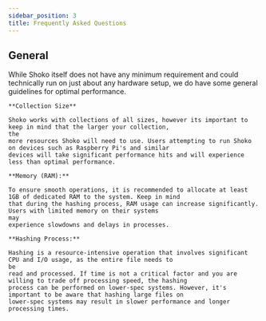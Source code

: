 ```yaml
---
sidebar_position: 3
title: Frequently Asked Questions
---
```



## General

<Accordion>
  <AccordionItem title='System Requirements?'>
    While Shoko itself does not have any minimum requirement and could technically run on just about any hardware setup,
    we do have some general guidelines for optimal performance.

    **Collection Size**

    Shoko works with collections of all sizes, however its important to keep in mind that the larger your collection,
    the
    more resources Shoko will need to use. Users attempting to run Shoko on devices such as Raspberry Pi's and similar
    devices will take significant performance hits and will experience less than optimal performance.

    **Memory (RAM):**

    To ensure smooth operations, it is recommended to allocate at least 1GB of dedicated RAM to the system. Keep in mind
    that during the hashing process, RAM usage can increase significantly. Users with limited memory on their systems
    may
    experience slowdowns and delays in processes.

    **Hashing Process:**

    Hashing is a resource-intensive operation that involves significant CPU and I/O usage, as the entire file needs to
    be
    read and processed. If time is not a critical factor and you are willing to trade off processing speed, the hashing
    process can be performed on lower-spec systems. However, it's important to be aware that hashing large files on
    lower-spec systems may result in slower performance and longer processing times.
  </AccordionItem>
</Accordion>





